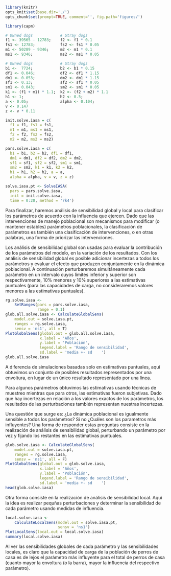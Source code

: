 ```r
library(knitr)
opts_knit$set(base.dir='./')
opts_chunk$set(prompt=TRUE, comment='', fig.path='figures/')
```

```r
library(capm)
```

```r
# Owned dogs            # Stray dogs
f1 <- 39565 - 12783;    f2 <- f1 * 0.1
fs1 <- 12783;           fs2 <- fs1 * 0.05
m1 <- 50289 - 9346;     m2 <- m1 * 0.1
ms1 <- 9346;            ms2 <- ms1 * 0.05

# Owned dogs            # Stray dogs
b1 <-  7724;            b2 <- b1 * 0.15
df1 <- 0.046;           df2 <- df1 * 1.15
dm1 <- 0.053;           dm2 <- dm1 * 1.15
sf1 <- 0.13;            sf2 <- sf1 * 0.05
sm1 <- 0.043;           sm2 <- sm1 * 0.05
k1 <- (f1 + m1) * 1.1;  k2 <- (f2 + m2) * 1.1
h1 <- 1;                h2 <- 0.5;
a <- 0.05;              alpha <- 0.104;
v <- 0.147
z <- v * 0.11

init.solve.iasa = c(
  f1 = f1, fs1 = fs1,
  m1 = m1, ms1 = ms1,
  f2 = f2, fs2 = fs2,
  m2 = m2, ms2 = ms2)

pars.solve.iasa = c(
  b1 = b1, b2 = b2, df1 = df1,
  dm1 = dm1, df2 = df2, dm2 = dm2,
  sf1 = sf1, sf2 = sf2, sm1 = sm1,
  sm2 = sm2, k1 = k1, k2 = k2,
  h1 = h1, h2 = h2, a = a,
  alpha = alpha, v = v, z = z)

solve.iasa.pt <- SolveIASA(
  pars = pars.solve.iasa,
  init = init.solve.iasa,
  time = 0:20, method = 'rk4')
```

Para finalizar, haremos análisis de sensibilidad global y local para clasificar los parámetros de acuerdo con la influencia que ejercen. Dado que las intervenciones de manejo poblacional son mecanismos para modificar (o mantener estables) parámetros poblacionales, la clasificación de parámetros es también una clasificación de intervenciones, o en otras palabras, una forma de priorizar las intervenciones.

Los análisis de sensibilidad global son usadas para evaluar la contribución de los parámetros del modelo, en la variación de los resultados. Con los análisis de sensibilidad global es posible adicionar incertezas a todos los parámetros y evaluar el efecto que produzen conjuntamente en la dinámica poblacional. A continuación perturbaremos simultáneamente cada parámetro en un intervalo cuyos límites inferior y superior son respectivamente, 10% menores y 10% superiores a las estimativas puntuales (para las capacidades de carga, no consideraremos valores menores a las estimativas puntuales).

```r
rg.solve.iasa <-
    SetRanges(pars = pars.solve.iasa,
              range = 0.1)
glob.all.solve.iasa <- CalculateGlobalSens(
    model.out = solve.iasa.pt,
    ranges = rg.solve.iasa,
    sensv = 'ns1', all = T)
PlotGlobalSens(global.out = glob.all.solve.iasa,
               x.label = 'Años',
               y.label = 'Población',
               legend.label = 'Rango de sensibilidad',
               sd.label = 'media +- sd    ')
glob.all.solve.iasa
```

A diferencia de simulaciones basadas solo en estimativas puntuales, aquí obtuvimos un conjunto de posibles resultados representados por una envoltura, en lugar de un único resultado representado por una línea.  

Para algunos parámetros obtuvimos las estimativas usando técnicas de muestreo mientras que para otros, las estimativas fueron subjetivas. Dado que hay incertezas en relación a los valores exactos de los parámetros, los resultados de las perturbaciones también representan nuestras incertezas.  

Una questión que surge es: ¿La dinámica poblacional es igualmente sensible a todos los parámetros? Si no ¿Cuáles son los parametros más influyentes? Una forma de responder estas preguntas consiste en la realización de análisis de sensibilidad global, perturbando un parámetro por vez y fijando los restantes en las estimativas puntuales.

```r
glob.solve.iasa <- CalculateGlobalSens(
    model.out = solve.iasa.pt,
    ranges = rg.solve.iasa,
    sensv = 'ns1', all = F)
PlotGlobalSens(global.out = glob.solve.iasa,
               x.label = 'Años',
               y.label = 'Población',
               legend.label = 'Rango de sensibilidad',
               sd.label = 'media +- sd    ')
head(glob.solve.iasa)
```

Otra forma consiste en la realización de análisis de sensibilidad local. Aquí la idea es realizar pequñas perturbaciones y determinar la sensibilidad de cada parámetro usando medidas de influencia.

```r
local.solve.iasa <-
    CalculateLocalSens(model.out = solve.iasa.pt,
                       sensv = 'ns1')
PlotLocalSens(local.out = local.solve.iasa)
summary(local.solve.iasa)
```

Al ver las sensibilidades globales de cada parámetro y las sensibilidades locales, es claro que la capacidad de carga de la población de perros de casa es de lejos el parámetro más influyente para el total de perros de casa (cuanto mayor la envoltura (o la barra), mayor la influencia del respectivo parámetro).